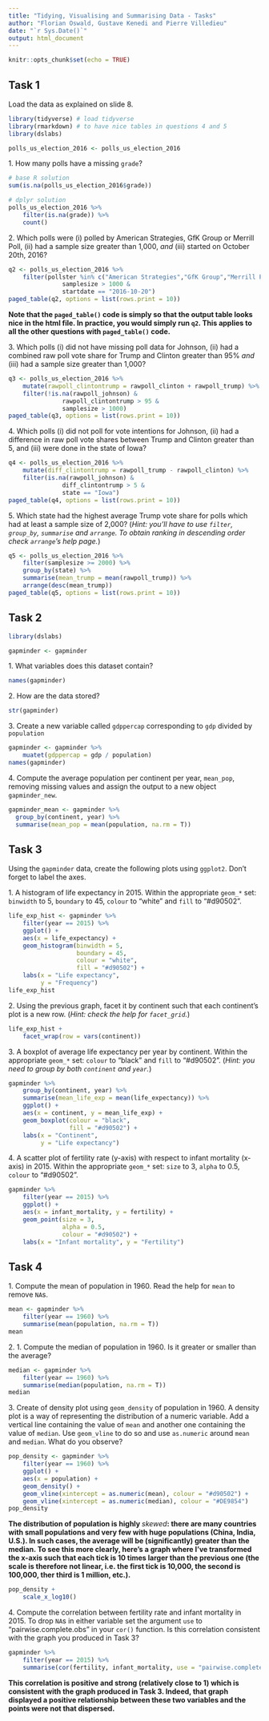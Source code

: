 ```yaml
---
title: "Tidying, Visualising and Summarising Data - Tasks"
author: "Florian Oswald, Gustave Kenedi and Pierre Villedieu"
date: "`r Sys.Date()`"
output: html_document
---
```


```r
knitr::opts_chunk$set(echo = TRUE)
```

## Task 1

Load the data as explained on slide 8.

```r
library(tidyverse) # load tidyverse
library(rmarkdown) # to have nice tables in questions 4 and 5
library(dslabs)

polls_us_election_2016 <- polls_us_election_2016
```

1\. How many polls have a missing `grade`?

```r
# base R solution
sum(is.na(polls_us_election_2016$grade))

# dplyr solution
polls_us_election_2016 %>%
    filter(is.na(grade)) %>%
    count()
```

2\. Which polls were (i) polled by American Strategies, GfK Group or Merrill Poll, (ii) had a sample size greater than 1,000, _and_ (iii) started on October 20th, 2016?

```r
q2 <- polls_us_election_2016 %>%
    filter(pollster %in% c("American Strategies","GfK Group","Merrill Poll") &
               samplesize > 1000 &
               startdate == "2016-10-20")
paged_table(q2, options = list(rows.print = 10))
```

**Note that the `paged_table()` code is simply so that the output table looks nice in the html file. In practice, you would simply run `q2`. This applies to all the other questions with `paged_table()` code.**

3\. Which polls (i) did not have missing poll data for Johnson, (ii) had a combined raw poll vote share for Trump and Clinton greater than 95% _and_ (iii) had a sample size greater than 1,000?

```r
q3 <- polls_us_election_2016 %>%
    mutate(rawpoll_clintontrump = rawpoll_clinton + rawpoll_trump) %>%
    filter(!is.na(rawpoll_johnson) &
               rawpoll_clintontrump > 95 &
               samplesize > 1000)
paged_table(q3, options = list(rows.print = 10))
```

4\. Which polls (i) did not poll for vote intentions for Johnson, (ii) had a difference in raw poll vote shares between Trump and Clinton greater than 5, and (iii) were done in the state of Iowa?

```r
q4 <- polls_us_election_2016 %>%
    mutate(diff_clintontrump = rawpoll_trump - rawpoll_clinton) %>%
    filter(is.na(rawpoll_johnson) &
               diff_clintontrump > 5 &
               state == "Iowa")
paged_table(q4, options = list(rows.print = 10))
```

5\. Which state had the highest average Trump vote share for polls which had at least a sample size of 2,000? (*Hint: you'll have to use `filter`, `group_by`, `summarise` and `arrange`. To obtain ranking in descending order check `arrange`'s help page.*)

```r
q5 <- polls_us_election_2016 %>%
    filter(samplesize >= 2000) %>%
    group_by(state) %>%
    summarise(mean_trump = mean(rawpoll_trump)) %>%
    arrange(desc(mean_trump))
paged_table(q5, options = list(rows.print = 10))
```


## Task 2

```r
library(dslabs)

gapminder <- gapminder
```

1\. What variables does this dataset contain?

```r
names(gapminder)
```

2\. How are the data stored?

```r
str(gapminder)
```

3\. Create a new variable called `gdppercap` corresponding to `gdp` divided by `population`

```r
gapminder <- gapminder %>%
    muatet(gdppercap = gdp / population)
names(gapminder)
```

4\. Compute the average population per continent per year, `mean_pop`, removing missing values and assign the output to a new object `gapminder_new`.

```r
gapminder_mean <- gapminder %>%
  group_by(continent, year) %>%
  summarise(mean_pop = mean(population, na.rm = T))
```


## Task 3

Using the `gapminder` data, create the following plots using `ggplot2`. Don't forget to label the axes.

1\. A histogram of life expectancy in 2015. Within the appropriate `geom_*` set: `binwidth` to 5, `boundary` to 45, `colour` to "white" and `fill` to "#d90502".

```r
life_exp_hist <- gapminder %>%
    filter(year == 2015) %>%
    ggplot() +
    aes(x = life_expectancy) +
    geom_histogram(binwidth = 5,
                   boundary = 45,
                   colour = "white",
                   fill = "#d90502") +
    labs(x = "Life expectancy",
         y = "Frequency")
life_exp_hist
```

2\. Using the previous graph, facet it by continent such that each continent's plot is a new row. (*Hint: check the help for `facet_grid`.*)

```r
life_exp_hist +
    facet_wrap(row = vars(continent))
```

3\. A boxplot of average life expectancy per year by continent. Within the appropriate `geom_*` set: `colour` to "black" and `fill` to "#d90502". (*Hint: you need to group by both `continent` and `year`.*)

```r
gapminder %>%
    group_by(continent, year) %>%
    summarise(mean_life_exp = mean(life_expectancy)) %>%
    ggplot() +
    aes(x = continent, y = mean_life_exp) +
    geom_boxplot(colour = "black",
                 fill = "#d90502") +
    labs(x = "Continent",
         y = "Life expectancy")
```

4\. A scatter plot of fertility rate (y-axis) with respect to infant mortality (x-axis) in 2015. Within the appropriate `geom_*` set: `size` to 3, `alpha` to 0.5, `colour` to "#d90502".

```r
gapminder %>%
    filter(year == 2015) %>%
    ggplot() +
    aes(x = infant_mortality, y = fertility) +
    geom_point(size = 3,
               alpha = 0.5,
               colour = "#d90502") +
    labs(x = "Infant mortality", y = "Fertility")
```


## Task 4

1\. Compute the mean of population in 1960. Read the help for `mean` to remove `NA`s.

```r
mean <- gapminder %>%
    filter(year == 1960) %>%
    summarise(mean(population, na.rm = T))
mean
```
    
2\. 1. Compute the median of population in 1960. Is it greater or smaller than the average?

```r
median <- gapminder %>%
    filter(year == 1960) %>%
    summarise(median(population, na.rm = T))
median
```

3\. Create of density plot using `geom_density` of population in 1960. A density plot is a way of representing the distribution of a numeric variable. Add a vertical line containing the value of `mean` and another one containing the value of `median`. Use `geom_vline` to do so and use `as.numeric` around `mean` and `median`. What do you observe?

```r
pop_density <- gapminder %>%
    filter(year == 1960) %>%
    ggplot() +
    aes(x = population) +
    geom_density() +
    geom_vline(xintercept = as.numeric(mean), colour = "#d90502") +
    geom_vline(xintercept = as.numeric(median), colour = "#DE9854")
pop_density
```

**The distribution of population is highly ***skewed***: there are many countries with small populations and very few with huge populations (China, India, U.S.). In such cases, the average will be (significantly) greater than the median. To see this more clearly, here's a graph where I've transformed the x-axis such that each tick is 10 times larger than the previous one (the scale is therefore not linear, i.e. the first tick is 10,000, the second is 100,000, ther third is 1 million, etc.).**

```r
pop_density +
    scale_x_log10()
```

4\. Compute the correlation between fertility rate and infant mortality in 2015. To drop `NA`s in either variable set the argument `use` to "pairwise.complete.obs" in your `cor()` function. Is this correlation consistent with the graph you produced in Task 3?

```r
gapminder %>%
    filter(year == 2015) %>%
    summarise(cor(fertility, infant_mortality, use = "pairwise.complete.obs"))
```

**This correlation is positive and strong (relatively close to 1) which is consistent with the graph produced in Task 3. Indeed, that graph displayed a positive relationship between these two variables and the points were not that dispersed.**
